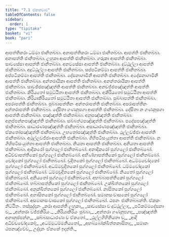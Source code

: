 ```yaml
---
title: "7.1 ඒකකවාර"
tableOfContents: false
sidebar:
  order: 1
type: "tipitaka"
basket: "vi"
book: "pari"
---
```



<DynamicBreadcrumb />

<Division number="321" book="pari">

<Paragraph number="1440" book="pari">
ආපත්තිකරා ධම්මා ජානිතබ්බා. අනාපත්තිකරා ධම්මා ජානිතබ්බා. ආපත්ති ජානිතබ්බා. අනාපත්ති ජානිතබ්බා. ලහුකා ආපත්ති ජානිතබ්බා. ගරුකා ආපත්ති ජානිතබ්බා. සාවසේසා ආපත්ති ජානිතබ්බා. අනවසේසා ආපත්ති ජානිතබ්බා. දුට්ඨුල්ලා ආපත්ති ජානිතබ්බා. අදුට්ඨුල්ලා ආපත්ති ජානිතබ්බා. සප්පටිකම්මා ආපත්ති ජානිතබ්බා. අප්පටිකම්මා ආපත්ති ජානිතබ්බා. දේසනාගාමිනී ආපත්ති ජානිතබ්බා. අදේසනාගාමිනී ආපත්ති ජානිතබ්බා. අන්තරායිකා ආපත්ති ජානිතබ්බා. අනන්තරායිකා ආපත්ති ජානිතබ්බා. සාවජ්ජපඤ්ඤත්ති ආපත්ති ජානිතබ්බා. අනවජ්ජපඤ්ඤත්ති ආපත්ති ජානිතබ්බා. කිරියතෝ සමුට්ඨිතා ආපත්ති ජානිතබ්බා. අකිරියතෝ සමුට්ඨිතා ආපත්ති ජානිතබ්බා. කිරියාකිරියතෝ සමුට්ඨිතා ආපත්ති ජානිතබ්බා. පුබ්බාපත්ති ජානිතබ්බා. අපරාපත්ති ජානිතබ්බා. පුබ්බාපත්තීනං අන්තරාපත්ති ජානිතබ්බා. අපරාපත්තීනං අන්තරාපත්ති ජානිතබ්බා. දේසිතා ගණනූපගා ආපත්ති ජානිතබ්බා. දේසිතා න ගණනූපගා ආපත්ති ජානිතබ්බා. පඤ්ඤත්ති ජානිතබ්බා. අනුපඤ්ඤත්ති ජානිතබ්බා. අනුප්පන්නපඤ්ඤත්ති ජානිතබ්බා. සබ්බත්ථපඤ්ඤත්ති ජානිතබ්බා. පදේසපඤ්ඤත්ති ජානිතබ්බා. සාධාරණපඤ්ඤත්ති ජානිතබ්බා. අසාධාරණපඤ්ඤත්ති ජානිතබ්බා. ඒකතෝපඤ්ඤත්ති ජානිතබ්බා. උභතෝපඤ්ඤත්ති ජානිතබ්බා. ථුල්ලවජ්ජා ආපත්ති ජානිතබ්බා. අථුල්ලවජ්ජා ආපත්ති ජානිතබ්බා. ගිහිපටිසංයුත්තා ආපත්ති ජානිතබ්බා. න ගිහිපටිසංයුත්තා ආපත්ති ජානිතබ්බා. නියතා ආපත්ති ජානිතබ්බා. අනියතා ආපත්ති ජානිතබ්බා. ආදිකරෝ පුග්ගලෝ ජානිතබ්බෝ. අනාදිකරෝ පුග්ගලෝ ජානිතබ්බෝ. අධිච්චාපත්තිකෝ පුග්ගලෝ ජානිතබ්බෝ. අභිණ්හාපත්තිකෝ පුග්ගලෝ ජානිතබ්බෝ. චෝදකෝ පුග්ගලෝ ජානිතබ්බෝ. චුදිතකෝ පුග්ගලෝ ජානිතබ්බෝ. අධම්මචෝදකෝ පුග්ගලෝ ජානිතබ්බෝ. අධම්මචුදිතකෝ පුග්ගලෝ ජානිතබ්බෝ. ධම්මචෝදකෝ පුග්ගලෝ ජානිතබ්බෝ. ධම්මචුදිතකෝ පුග්ගලෝ ජානිතබ්බෝ. නියතෝ පුග්ගලෝ ජානිතබ්බෝ. අනියතෝ පුග්ගලෝ ජානිතබ්බෝ. අභබ්බාපත්තිකෝ පුග්ගලෝ ජානිතබ්බෝ. භබ්බාපත්තිකෝ පුග්ගලෝ ජානිතබ්බෝ. උක්ඛිත්තකෝ පුග්ගලෝ ජානිතබ්බෝ. අනුක්ඛිත්තකෝ පුග්ගලෝ ජානිතබ්බෝ. නාසිතකෝ පුග්ගලෝ ජානිතබ්බෝ. අනාසිතකෝ පුග්ගලෝ ජානිතබ්බෝ. සමානසංවාසකෝ පුග්ගලෝ ජානිතබ්බෝ. අසමානසංවාසකෝ පුග්ගලෝ ජානිතබ්බෝ. ඨපනං ජානිතබ්බන්ති.

</Paragraph>
</Division>

<Paragraph number="1441" type="center" book="pari">
ඒකකං නිට්ඨිතං.



</Paragraph>

<Paragraph number="1442" type="center" book="pari">
තස්සුද්දානං


</Paragraph>

<Paragraph number="1443" type="verses" book="pari">
_කරා ආපත්ති ලහුකා,_  
_සාවසේසා ච දුට්ඨුල්ලා;_  
_පටිකම්මදේසනා ච,_  
_අන්තරා වජ්ජකිරියං._  

</Paragraph>

<Paragraph number="1444" type="verses" book="pari">
_කිරියාකිරියං පුබ්බා,_  
_අන්තරා ගණනූපගා;_  
_පඤ්ඤත්ති අනානුප්පන්න,_  
_සබ්බසාධාරණා ච ඒකතෝ._  

</Paragraph>

<Paragraph number="1445" type="verses" book="pari">
_ථුල්ලගිහිනියතා ච,_  
_ආදි අධිච්චචෝදකෝ;_  
_අධම්මධම්මනියතෝ,_  
_අභබ්බෝක්ඛිත්තනාසිතා;_  
_සමානං ඨපනඤ්චේව,_  
උද්දානං ඒකකේ ඉදන්ති._
</Paragraph>